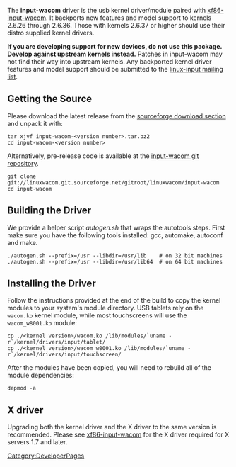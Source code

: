The '''input-wacom''' driver is the usb kernel driver/module paired with [[xf86-input-wacom]]. It backports new features and model support to kernels 2.6.26 through 2.6.36.  Those with kernels 2.6.37 or higher should use their distro supplied kernel drivers.

'''If you are developing support for new devices, do not use this package. Develop against upstream kernels instead.''' Patches in input-wacom may not find their way into upstream kernels. Any backported kernel driver features and model support should be submitted to the [https://patchwork.kernel.org/project/linux-input/ linux-input mailing list].

== Getting the Source ==
Please download the latest release from the [https://sourceforge.net/projects/linuxwacom/files/xf86-input-wacom/input-wacom/ sourceforge download section] and unpack it with:

<pre>
tar xjvf input-wacom-<version number>.tar.bz2
cd input-wacom-<version number>
</pre>

Alternatively, pre-release code is available at the [http://linuxwacom.git.sourceforge.net/git/gitweb.cgi?p=linuxwacom/input-wacom;a=summary input-wacom git repository].

<pre>
git clone git://linuxwacom.git.sourceforge.net/gitroot/linuxwacom/input-wacom
cd input-wacom
</pre>

== Building the Driver ==
We provide a helper script ''autogen.sh'' that wraps the autotools steps. First make sure you have the following tools installed: gcc, automake, autoconf and make.
<pre>
./autogen.sh --prefix=/usr --libdir=/usr/lib    # on 32 bit machines
./autogen.sh --prefix=/usr --libdir=/usr/lib64  # on 64 bit machines
</pre>

== Installing the Driver ==
Follow the instructions provided at the end of the build to copy the kernel modules to your system's module directory. USB tablets rely on the <code>wacom.ko</code> kernel module, while most touchscreens will use the <code>wacom_w8001.ko</code> module:
<pre>
cp ./<kernel version>/wacom.ko /lib/modules/`uname -r`/kernel/drivers/input/tablet/
cp ./<kernel version>/wacom_w8001.ko /lib/modules/`uname -r`/kernel/drivers/input/touchscreen/
</pre>

After the modules have been copied, you will need to rebuild all of the module dependencies:
<pre>
depmod -a
</pre>

== X driver ==
Upgrading both the kernel driver and the X driver to the same version is recommended. Please see [[xf86-input-wacom]] for the X driver required for X servers 1.7 and later.

[[Category:DeveloperPages]]